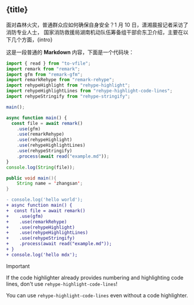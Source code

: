 
## {title}

面对森林火灾，普通群众应如何确保自身安全？1 月 10 日，潇湘晨报记者采访了消防专业人士，
国家消防救援局湖南机动队伍筹备组干部俞东卫介绍，主要在以下几个方面，{intro}

这是一段普通的 **Markdown** 内容，下面是一个代码块：

```js showLineNumbers title="index.js"
import { read } from "to-vfile";
import remark from "remark";
import gfm from "remark-gfm";
import remarkRehype from "remark-rehype";
import rehypeHighlight from "rehype-highlight";
import rehypeHighlightLines from "rehype-highlight-code-lines";
import rehypeStringify from "rehype-stringify";

main();

async function main() {
  const file = await remark()
    .use(gfm)
    .use(remarkRehype)
    .use(rehypeHighlight)
    .use(rehypeHighlightLines)
    .use(rehypeStringify)
    .process(await read("example.md"));
}
console.log(String(file));
```

```java
public void main(){
    String name = 'zhangsan';
}
```

```diff
- console.log('hello world');
+ async function main() {
+  const file = await remark()
+    .use(gfm)
+    .use(remarkRehype)
+    .use(rehypeHighlight)
+    .use(rehypeHighlightLines)
+    .use(rehypeStringify)
+    .process(await read("example.md"));
+ }
+ console.log('hello mdx');
```

> [!IMPORTANT]
> If the code highlighter already provides numbering and highlighting code lines, don't use `rehype-highlight-code-lines`!
>
> You can use `rehype-highlight-code-lines` even without a code highlighter.

